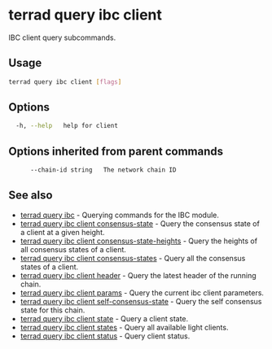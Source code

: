 # terrad query ibc client

IBC client query subcommands. 

## Usage

```sh Terrad
terrad query ibc client [flags]
```

## Options

```sh Terrad
  -h, --help   help for client
```

## Options inherited from parent commands

```sh Terrad
      --chain-id string   The network chain ID
```

## See also

* [terrad query ibc](terrad_query_ibc.mdx)	 - Querying commands for the IBC module.
* [terrad query ibc client consensus-state](./terrad_query_ibc_client_consensus-state.mdx)	 - Query the consensus state of a client at a given height.
* [terrad query ibc client consensus-state-heights](./terrad_query_ibc_client_consensus-state-heights.mdx)	 - Query the heights of all consensus states of a client.
* [terrad query ibc client consensus-states](./terrad_query_ibc_client_consensus-states.mdx)	 - Query all the consensus states of a client.
* [terrad query ibc client header](./terrad_query_ibc_client_header.mdx)	 - Query the latest header of the running chain.
* [terrad query ibc client params](./terrad_query_ibc_client_params.mdx)	 - Query the current ibc client parameters.
* [terrad query ibc client self-consensus-state](./terrad_query_ibc_client_self-consensus-state.mdx)	 - Query the self consensus state for this chain.
* [terrad query ibc client state](./terrad_query_ibc_client_state.mdx)	 - Query a client state.
* [terrad query ibc client states](./terrad_query_ibc_client_states.mdx)	 - Query all available light clients.
* [terrad query ibc client status](./terrad_query_ibc_client_status.mdx)	 - Query client status.


